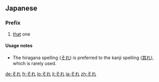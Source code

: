 ==Japanese==
{{Japanese demonstratives}}
===Prefix===
{{ja-pos|h|prefix|kanji=其れ|rom=sore}}
# [[that]] one

====Usage notes====
*The hiragana spelling ([[それ]]) is preferred to the kanji spelling ([[其れ]]), which is rarely used.

[[de:それ]]
[[fr:それ]]
[[lo:それ]]
[[li:それ]]
[[ja:それ]]
[[zh:それ]]